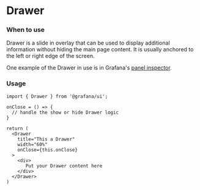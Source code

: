 
<Meta title="MDX|Drawer" component={Drawer} />

# Drawer
### When to use
Drawer is a slide in overlay that can be used to display additional information without hiding the main page content. It is usually anchored to the left or right edge of the screen.


One example of the Drawer in use is in Grafana's [panel inspector](https://grafana.com/docs/grafana/latest/panels/inspect-panel/).

### Usage
```tsx
import { Drawer } from '@grafana/ui';

onClose = () => {
  // handle the show or hide Drawer logic
}

return (
  <Drawer
    title="This a Drawer"
    width="60%"
    onClose={this.onClose}
  >
    <div>
       Put your Drawer content here
    </div>
  </Drawer>
)
```


<Props of={Drawer} />
